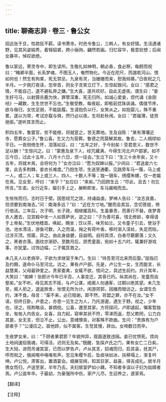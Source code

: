 ```yaml
---
---
---
```

title: 聊斋志异 · 卷三 · 鲁公女
---

招远张于旦，性疏狂不羁，读书萧寺。时邑令鲁公，三韩人，有女好猎。生活遇诸野，见其风姿娟秀，着锦貂裘，跨小骊驹，翩然若画。归忆容华，极意钦想；后闻女暴卒，悼叹欲绝。

鲁以家远，寄灵寺中，即生读所。生敬礼如神明，朝必香，食必祭，每酹而祝曰：“睹卿半面，长系梦魂，不图玉人，奄然物化。今近在咫尺，而邈若河山，恨如何也！然生有拘束，死无禁忌，九泉有灵，当姗姗而来，慰我倾慕。”日夜祝之几半月。一夕挑灯夜读，忽举首，则女子含笑立灯下，生惊起致问。女曰：“感君之情，不能自己，遂不避私奔之嫌。”生大喜，遂共欢好。自此无虚夜。谓生曰：“妾生好弓马，以射獐杀鹿为快，罪孽深重，死无归所。如诚心爱妾，烦代诵《金刚经》一藏数，生生世世不忘也。”生敬受教，每夜起，即柩前捻珠讽诵。偶值节序，欲与偕归，女忧足弱，不能跋履。生请抱负以行，女笑从之。如抱婴儿，殊不重累，遂以为常，考试亦载与俱，然行必以夜。生将赴秋闱，女曰：“君福薄，徒劳驰驱。”遂听其言而止。

积四五年，鲁罢官，贫不能榇，将就窆之，苦无葬地。生及自陈：“某有薄壤近寺，愿葬女公子。”鲁公喜。生又力为营葬。鲁德之而莫解其故。鲁去，二人绸缪如平日。一夜侧倚生怀，泪落如豆，曰：“五年之好，于今别矣！受君恩义，数世不足以酬！”生惊问之。曰：“蒙惠及泉下人，经咒藏满，今得生河北卢户部家。如不忘今日，过此十五年，八月十六日，烦一往会。”生泣下曰：“生三十余年矣，又十五年，将就木焉，会将何为？”女亦泣曰：“愿为奴婢以报。”少间曰：“君送妾六七里，此去多荆棘，妾衣长难度。”乃抱生项，生送至通衢，见路旁车马一簇，马上或一人，或二人；车上或三人、四人、十数人不等；独一钿车，绣缨朱幰，仅一老媪在焉。见女至，呼曰：“来乎？”女应曰：“来矣。”乃回顾生云：“尽此，且去！勿忘所言。”生诺。女行近车，媪引手上之，展軨即发，车马阗咽而去。

生怅怅而归，志时日于壁。因思经咒之效，持诵益虔。梦神人告曰：“汝志良嘉，但须要到南海去。”问：南海多远？”曰：“近在方寸地。”醒而会其旨，念切菩提，修行倍洁。三年后，次子明、长子政，相继擢高科。生虽暴贵，而善行不替。夜梦青衣人邀去，见宫殿中坐一人如菩萨状，逆之曰：“子为善可喜，惜无修龄，幸得请于上帝矣。”生伏地稽首。唤起，赐坐；饮以茶，味芳如兰。又令童子引去，使浴于池。池水清洁，游鱼可数，入之而温，掬之有荷叶香。移时渐入深处，失足而陷，过涉灭顶。惊寤，异之。由此身益健，目益明。自捋其须，白者尽簌簌落；又久之，黑者亦落。面纹亦渐舒。至数月后，颔秃童面，宛如十五六时。辄兼好游戏事，亦犹童。过饰边幅，二子辄匡救之。

未几夫人以老病卒，子欲为求继室于朱门。生曰：“待吾至河北来而后娶。”屈指已及约期，遂命仆马至河北。访之，果有卢户部。先是，卢公生一女，生而能言，长益慧美，父母最钟爱之。贵家委禽，女辄不欲，怪问之，具述生前约。共计其年，大笑曰：“痴婢！张郎计今年已半百，人事变迁，其骨已朽。纵其尚在，发童而齿壑矣。”女不听。母见其志不摇，与卢公谋，戒阍人勿通客，过期以绝其望。未几生至，阍人拒之，退返旅舍，怅恨无所为计。闲游郊郭，因循而暗访之。女谓生负约，涕不食。母言：“渠不来，必已殂谢。即不然，背盟之罪，亦不在汝。”女不语，但终日卧。卢患之，亦思一见生之为人，乃托游遨，遇生于野。视之，少年也，讶之。班荆略谈，甚倜傥。公喜，邀至其家。方将探问，卢即遽起，嘱客暂独坐，匆匆入内告女。女喜，自力起，窥审其状不符，零涕而返，怨父欺罔，公力白其是，女无言，但泣不止。公出，意绪懊丧，对客殊不款曲。生问：“贵族有为户部者乎？”公漫应之。首他顾，似不属客。生觉其慢，辞出。女啼数日而卒。

生夜梦女来，曰：“下顾者果君耶？年貌舛异，觌面遂致违隔。妾已忧愤死。烦向土地祠速招我魂，可得活，迟则无及矣。”既醒，急探卢氏之门，果有女亡二日矣。生大恸，进而吊诸其室，已而以梦告卢。卢从其言，招魂而归，启其衾，抚其尸，呼而祝之，俄闻喉中咯咯有声。忽见朱樱乍启，坠痰块如冰，扶移塌上，渐复吟呻。卢公悦，肃客出，置酒宴会。细展官阀，知其巨家，益喜，择吉成礼。居半月携女而归，卢送至家，半年乃去。夫妇居室俨如小耦，不知者多误以子妇为姑嫜者焉。卢公逾年卒。子最幼，为豪强所中伤，家产儿尽。生迎养之，遂家焉。

【翻译】

【注释】

